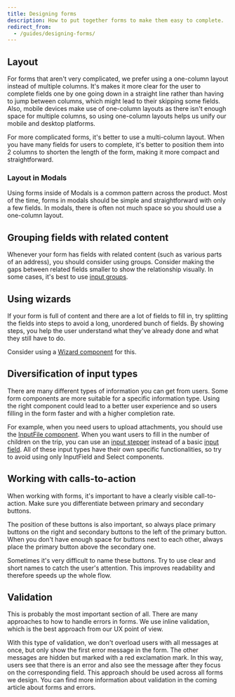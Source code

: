 ```yaml
---
title: Designing forms
description: How to put together forms to make them easy to complete.
redirect_from:
  - /guides/designing-forms/
---
```


## Layout

For forms that aren't very complicated,
we prefer using a one-column layout instead of multiple columns.
It's makes it more clear for the user to complete fields one by one
going down in a straight line rather than having to jump between columns,
which might lead to their skipping some fields.
Also, mobile devices make use of one-column layouts
as there isn't enough space for multiple columns,
so using one-column layouts helps us unify our mobile and desktop platforms.

For more complicated forms, it's better to use a multi-column layout.
When you have many fields for users to complete,
it's better to position them into 2 columns to shorten the length of the form,
making it more compact and straightforward.

### Layout in Modals

Using forms inside of Modals is a common pattern across the product.
Most of the time, forms in modals should be simple and straightforward with only a few fields.
In modals, there is often not much space so you should use a one-column layout.

## Grouping fields with related content

Whenever your form has fields with related content (such as various parts of an address),
you should consider using groups.
Consider making the gaps between related fields smaller to show the relationship visually.
In some cases, it's best to use [input groups](/components/input/inputgroup/).

## Using wizards

If your form is full of content and there are a lot of fields to fill in,
try splitting the fields into steps to avoid a long, unordered bunch of fields.
By showing steps, you help the user understand what they've already done and what they still have to do.

Consider using a [Wizard component](/components/progress-indicators/wizard/) for this.

## Diversification of input types

There are many different types of information you can get from users.
Some form components are more suitable for a specific information type.
Using the right component could lead to a better user experience
and so users filling in the form faster and with a higher completion rate.

For example, when you need users to upload attachments,
you should use the [InputFile component](/components/input/inputfile/).
When you want users to fill in the number of children on the trip,
you can use an [input stepper](/components/input/inputstepper/)
instead of a basic [input field](/components/input/inputfield/).
All of these input types have their own specific functionalities,
so try to avoid using only InputField and Select components.

## Working with calls-to-action

When working with forms, it's important to have a clearly visible call-to-action.
Make sure you differentiate between primary and secondary buttons.

The position of these buttons is also important,
so always place primary buttons on the right
and secondary buttons to the left of the primary button.
When you don't have enough space for buttons next to each other,
always place the primary button above the secondary one.

Sometimes it's very difficult to name these buttons.
Try to use clear and short names to catch the user's attention.
This improves readability and therefore speeds up the whole flow.

## Validation

This is probably the most important section of all.
There are many approaches to how to handle errors in forms.
We use inline validation, which is the best approach from our UX point of view.

With this type of validation, we don't overload users with all messages at once,
but only show the first error message in the form.
The other messages are hidden but marked with a red exclamation mark.
In this way, users see that there is an error
and also see the message after they focus on the corresponding field.
This approach should be used across all forms we design.
You can find more information about validation in the coming article about forms and errors.
